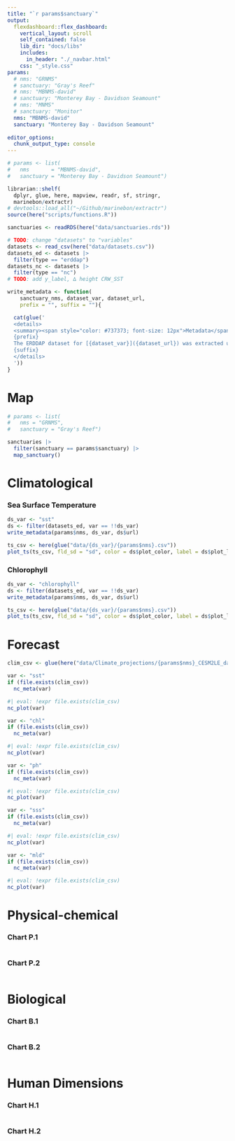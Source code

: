 ```yaml
---
title: "`r params$sanctuary`"
output: 
  flexdashboard::flex_dashboard:
    vertical_layout: scroll
    self_contained: false
    lib_dir: "docs/libs"
    includes:
      in_header: "./_navbar.html"
    css: "_style.css"
params:
  # nms: "GRNMS"
  # sanctuary: "Gray's Reef"
  # nms: "MBNMS-david"
  # sanctuary: "Monterey Bay - Davidson Seamount"
  # nms: "MNMS"
  # sanctuary: "Monitor"
  nms: "MBNMS-david"
  sanctuary: "Monterey Bay - Davidson Seamount"
  
editor_options: 
  chunk_output_type: console
---
```


```r
# params <- list(
#   nms       = "MBNMS-david",
#   sanctuary = "Monterey Bay - Davidson Seamount")

librarian::shelf(
  dplyr, glue, here, mapview, readr, sf, stringr,
  marinebon/extractr)
# devtools::load_all("~/Github/marinebon/extractr")
source(here("scripts/functions.R"))

sanctuaries <- readRDS(here("data/sanctuaries.rds"))

# TODO: change "datasets" to "variables"
datasets <- read_csv(here("data/datasets.csv"))
datasets_ed <- datasets |> 
  filter(type == "erddap")
datasets_nc <- datasets |> 
  filter(type == "nc")
# TODO: add y_label, ∆ height CRW_SST

write_metadata <- function(
    sanctuary_nms, dataset_var, dataset_url,
    prefix = "", suffix = ""){

  cat(glue('
  <details>
  <summary><span style="color: #737373; font-size: 12px">Metadata</span></summary>
  {prefix}
  The ERDDAP dataset for [{dataset_var}]({dataset_url}) was extracted using [get_data.R](https://github.com/noaa-onms/climate-dashboard/blob/main/scripts/get_data.R) for the {params$sanctuary} polygon and output to [{params$nms}.csv](https://raw.githubusercontent.com/noaa-onms/climate-dashboard/main/data/{dataset_var}/{params$nms}.csv), which gets visualized below using [`extractr::plot_ts()`](https://marinebon.github.io/extractr/reference/plot_ts.html).
  {suffix}
  </details> 
  '))
}
```

# Map {.sidebar data-width=200}

```r
# params <- list(
#   nms = "GRNMS",
#   sanctuary = "Gray's Reef")

sanctuaries |>
  filter(sanctuary == params$sanctuary) |>
  map_sanctuary()
```

# Climatological

### Sea Surface Temperature {data-height=300}

```r
ds_var <- "sst"
ds <- filter(datasets_ed, var == !!ds_var)
write_metadata(params$nms, ds_var, ds$url)
```
    
```r
ts_csv <- here(glue("data/{ds_var}/{params$nms}.csv"))
plot_ts(ts_csv, fld_sd = "sd", color = ds$plot_color, label = ds$plot_label)
```

### Chlorophyll {data-height=300}
    
```r
ds_var <- "chlorophyll"
ds <- filter(datasets_ed, var == !!ds_var)
write_metadata(params$nms, ds_var, ds$url)
```

```r
ts_csv <- here(glue("data/{ds_var}/{params$nms}.csv"))
plot_ts(ts_csv, fld_sd = "sd", color = ds$plot_color, label = ds$plot_label)
```

# Forecast

```r
clim_csv <- glue(here("data/Climate_projections/{params$nms}_CESM2LE_data_1850-2100_mean_stdev_annual.csv"))

var <- "sst"
if (file.exists(clim_csv))
  nc_meta(var)
```

```r
#| eval: !expr file.exists(clim_csv)
nc_plot(var)
```

```r
var <- "chl"
if (file.exists(clim_csv))
  nc_meta(var)
```

```r
#| eval: !expr file.exists(clim_csv)
nc_plot(var)
```

```r
var <- "ph"
if (file.exists(clim_csv))
  nc_meta(var)
```

```r
#| eval: !expr file.exists(clim_csv)
nc_plot(var)
```


```r
var <- "sss"
if (file.exists(clim_csv))
  nc_meta(var)
```

```r
#| eval: !expr file.exists(clim_csv)
nc_plot(var)
```


```r
var <- "mld"
if (file.exists(clim_csv))
  nc_meta(var)
```

```r
#| eval: !expr file.exists(clim_csv)
nc_plot(var)
```

# Physical-chemical

### Chart P.1

```r
```

### Chart P.2

```r
```


# Biological

### Chart B.1

```r
```

### Chart B.2

```r
```

# Human Dimensions

### Chart H.1

```r
```

### Chart H.2

```r
```

